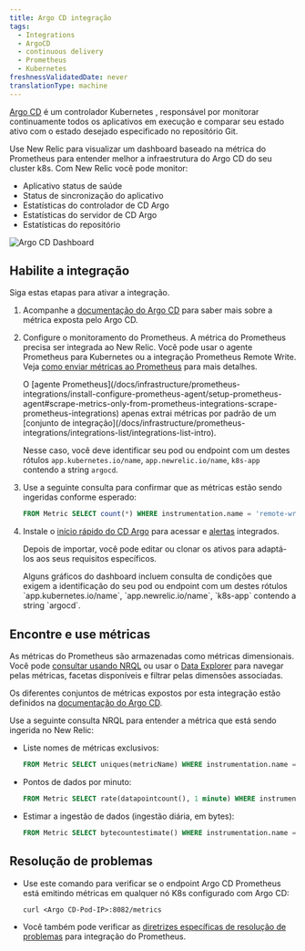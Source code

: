 ```yaml
---
title: Argo CD integração
tags:
  - Integrations
  - ArgoCD
  - continuous delivery
  - Prometheus
  - Kubernetes
freshnessValidatedDate: never
translationType: machine
---
```



[Argo CD](https://argoproj.github.io/) é um controlador Kubernetes , responsável por monitorar continuamente todos os aplicativos em execução e comparar seu estado ativo com o estado desejado especificado no repositório Git.

Use New Relic para visualizar um dashboard baseado na métrica do Prometheus para entender melhor a infraestrutura do Argo CD do seu cluster k8s. Com New Relic você pode monitor:

* Aplicativo status de saúde
* Status de sincronização do aplicativo
* Estatísticas do controlador de CD Argo
* Estatísticas do servidor de CD Argo
* Estatísticas do repositório

<img
  title="Argo CD Dashboard"
  alt="Argo CD Dashboard"
  src={kubernetesArgoCDDashboard}
/>

## Habilite a integração

Siga estas etapas para ativar a integração.

1. Acompanhe a [documentação do Argo CD](https://argo-cd.readthedocs.io/en/stable/operator-manual/metrics/) para saber mais sobre a métrica exposta pelo Argo CD.

2. Configure o monitoramento do Prometheus. A métrica do Prometheus precisa ser integrada ao New Relic. Você pode usar o agente Prometheus para Kubernetes ou a integração Prometheus Remote Write. Veja [como enviar métricas ao Prometheus](/docs/infrastructure/prometheus-integrations/get-started/send-prometheus-metric-data-new-relic/) para mais detalhes.

   <Callout variant="important">
     O [agente Prometheus](/docs/infrastructure/prometheus-integrations/install-configure-prometheus-agent/setup-prometheus-agent#scrape-metrics-only-from-prometheus-integrations-scrape-prometheus-integrations) apenas extrai métricas por padrão de um [conjunto de integração](/docs/infrastructure/prometheus-integrations/integrations-list/integrations-list-intro).

     Nesse caso, você deve identificar seu pod ou endpoint com um destes rótulos `app.kubernetes.io/name`, `app.newrelic.io/name`, `k8s-app` contendo a string `argocd`.
   </Callout>

3. Use a seguinte consulta para confirmar que as métricas estão sendo ingeridas conforme esperado:

   ```sql
   FROM Metric SELECT count(*) WHERE instrumentation.name = 'remote-write' AND metricName LIKE 'argocd_%' FACET metricName LIMIT MAX
   ```

4. Instale o [início rápido do CD Argo](https://newrelic.com/instant-observability/argocd-quickstart) para acessar <InlinePopover type="dashboards"/>e [alertas](/docs/alerts-applied-intelligence/new-relic-alerts/learn-alerts/introduction-alerts/) integrados.

   Depois de importar, você pode editar ou clonar os ativos para adaptá-los aos seus requisitos específicos.

   <Callout variant="important">
     Alguns gráficos do dashboard incluem consulta de condições que exigem a identificação do seu pod ou endpoint com um destes rótulos `app.kubernetes.io/name`, `app.newrelic.io/name`, `k8s-app` contendo a string `argocd`.
   </Callout>

## Encontre e use métricas

As métricas do Prometheus são armazenadas como métricas dimensionais. Você pode [consultar usando NRQL](/docs/telemetry-data-platform/get-data/apis/query-metric-data-type/) ou usar o [Data Explorer](/docs/query-your-data/explore-query-data/browse-data/introduction-data-explorer/) para navegar pelas métricas, facetas disponíveis e filtrar pelas dimensões associadas.

Os diferentes conjuntos de métricas expostos por esta integração estão definidos na [documentação do Argo CD](https://argo-cd.readthedocs.io/en/stable/operator-manual/metrics/).

Use a seguinte consulta NRQL para entender a métrica que está sendo ingerida no New Relic:

* Liste nomes de métricas exclusivos:

  ```sql
  FROM Metric SELECT uniques(metricName) WHERE instrumentation.name = 'remote-write' AND metricName LIKE 'argocd_%' LIMIT MAX
  ```

* Pontos de dados por minuto:

  ```sql
  FROM Metric SELECT rate(datapointcount(), 1 minute) WHERE instrumentation.name = 'remote-write' AND metricName LIKE 'argocd_%' LIMIT MAX
  ```

* Estimar a ingestão de dados (ingestão diária, em bytes):

  ```sql
  FROM Metric SELECT bytecountestimate() WHERE instrumentation.name = 'remote-write' AND metricName LIKE 'argocd_%' SINCE 1 day ago
  ```

## Resolução de problemas

* Use este comando para verificar se o endpoint Argo CD Prometheus está emitindo métricas em qualquer nó K8s configurado com Argo CD:

  ```
  curl <Argo CD-Pod-IP>:8082/metrics
  ```

* Você também pode verificar as [diretrizes específicas de resolução de problemas](/docs/infrastructure/prometheus-integrations/install-configure-prometheus-agent/troubleshooting-guide/) para integração do Prometheus.